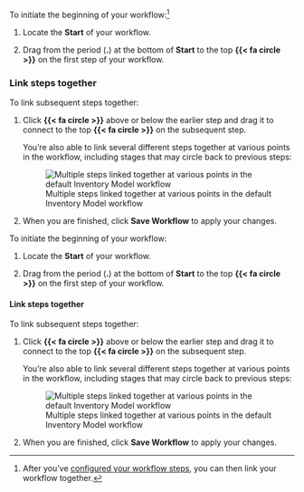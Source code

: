 :::: {.content-visible unless-format="revealjs"}
To initiate the beginning of your workflow:^[After you’ve [configured your workflow steps](#configure-workflow-steps), you can then link your workflow together.]

1. Locate the **Start** of your workflow.

1. Drag from the period (**.**) at the bottom of **Start** to the top **{{< fa circle >}}** on the first step of your workflow.

### Link steps together

To link subsequent steps together:

1. Click **{{< fa circle >}}** above or below the earlier step and drag it to connect to the top **{{< fa circle >}}** on the subsequent step.

    You're also able to link several different steps together at various points in the workflow, including stages that may circle back to previous steps: 

    ![Multiple steps linked together at various points in the default Inventory Model workflow](/guide/model-workflows/linked-workflow.png){fig-alt="A screenshot showing an example of multiple steps linked together at various points in the default Inventory Model workflow" class="screenshot"}

1. When you are finished, click **Save Workflow** to apply your changes.

::::

:::: {.content-hidden unless-format="revealjs"}
To initiate the beginning of your workflow:

1. Locate the **Start** of your workflow.

1. Drag from the period (**.**) at the bottom of **Start** to the top **{{< fa circle >}}** on the first step of your workflow.

#### Link steps together

To link subsequent steps together:

1. Click **{{< fa circle >}}** above or below the earlier step and drag it to connect to the top **{{< fa circle >}}** on the subsequent step.

    You're also able to link several different steps together at various points in the workflow, including stages that may circle back to previous steps:

    ![Multiple steps linked together at various points in the default Inventory Model workflow](/guide/model-workflows/linked-workflow.png){fig-alt="A screenshot showing an example of multiple steps linked together at various points in the default Inventory Model workflow" class="screenshot"}

1. When you are finished, click **Save Workflow** to apply your changes.

::::
